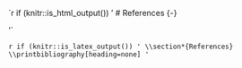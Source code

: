 
`r if (knitr::is_html_output()) '
# References {-}

<div id="refs" class="references"></div>
'`

`r if (knitr::is_latex_output()) '
\\section*{References}
\\printbibliography[heading=none]
'`
